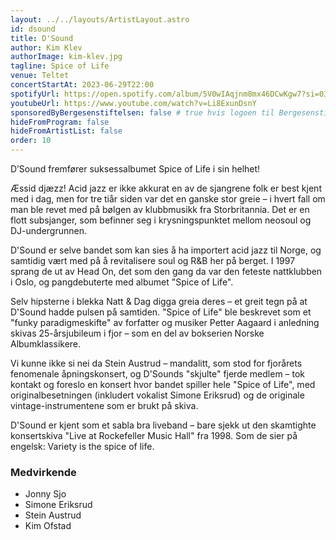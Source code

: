 ```yaml
---
layout: ../../layouts/ArtistLayout.astro
id: dsound
title: D'Sound
author: Kim Klev
authorImage: kim-klev.jpg
tagline: Spice of Life
venue: Teltet
concertStartAt: 2023-06-29T22:00
spotifyUrl: https://open.spotify.com/album/5V0wIAqjnm8mx46DCwKgw7?si=03d2a25a915a4119
youtubeUrl: https://www.youtube.com/watch?v=Li8ExunDsnY
sponsoredByBergesenstiftelsen: false # true hvis logoen til Bergesenstiftelsen skal vises, false hvis ikke
hideFromProgram: false
hideFromArtistList: false
order: 10
---
```


D’Sound fremfører suksessalbumet Spice of Life i sin helhet!

Æssid djæzz! Acid jazz er ikke akkurat en av de sjangrene folk er best kjent med i dag, men for tre tiår siden var det en ganske stor greie – i hvert fall om man ble revet med på bølgen av klubbmusikk fra Storbritannia. Det er en flott subsjanger, som befinner seg i krysningspunktet mellom neosoul og DJ-undergrunnen.

D'Sound er selve bandet som kan sies å ha importert acid jazz til Norge, og samtidig vært med på å revitalisere soul og R&B her på berget. I 1997 sprang de ut av Head On, det som den gang da var den feteste nattklubben i Oslo, og pangdebuterte med albumet "Spice of Life".

Selv hipsterne i blekka Natt & Dag digga greia deres – et greit tegn på at D'Sound hadde pulsen på samtiden. "Spice of Life" ble beskrevet som et "funky paradigmeskifte" av forfatter og musiker Petter Aagaard i anledning skivas 25-årsjubileum i fjor – som en del av bokserien Norske Albumklassikere.

Vi kunne ikke si nei da Stein Austrud – mandalitt, som stod for fjorårets fenomenale åpningskonsert, og D'Sounds "skjulte" fjerde medlem – tok kontakt og foreslo en konsert hvor bandet spiller hele "Spice of Life", med originalbesetningen (inkludert vokalist Simone Eriksrud) og de originale vintage-instrumentene som er brukt på skiva.

D'Sound er kjent som et sabla bra liveband – bare sjekk ut den skamtighte konsertskiva "Live at Rockefeller Music Hall" fra 1998. Som de sier på engelsk: Variety is the spice of life.

### Medvirkende

- Jonny Sjo
- Simone Eriksrud
- Stein Austrud
- Kim Ofstad
